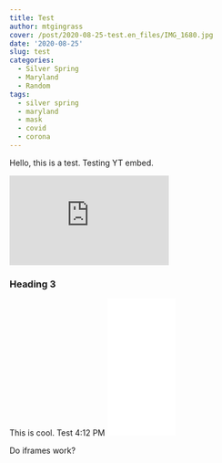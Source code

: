 ```yaml
---
title: Test
author: mtgingrass
cover: /post/2020-08-25-test.en_files/IMG_1680.jpg
date: '2020-08-25'
slug: test
categories:
  - Silver Spring
  - Maryland
  - Random
tags:
  - silver spring
  - maryland
  - mask
  - covid
  - corona
---
```

Hello, this is a test. 
Testing YT embed.

<iframe width="280" height="157" src="https://www.youtube.com/embed/2uOIKE-cp6w" frameborder="0" allow="accelerometer; autoplay; encrypted-media; gyroscope; picture-in-picture" allowfullscreen></iframe>


### Heading 3

This is cool. Test 4:12 PM
<iframe style="width:120px;height:240px;" marginwidth="0" marginheight="0" scrolling="no" frameborder="0" src="//ws-na.amazon-adsystem.com/widgets/q?ServiceVersion=20070822&OneJS=1&Operation=GetAdHtml&MarketPlace=US&source=ac&ref=qf_sp_asin_til&ad_type=product_link&tracking_id=hatro-20&marketplace=amazon&region=US&placement=B07GDGZCCH&asins=B07GDGZCCH&linkId=21ac19b3aebd88af568926848ed0e44e&show_border=true&link_opens_in_new_window=true&price_color=333333&title_color=0066c0&bg_color=ffffff">
    </iframe>
    
Do iframes work?